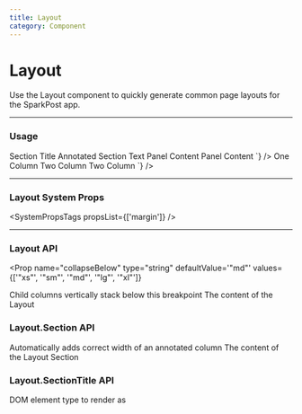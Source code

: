 ```yaml
---
title: Layout
category: Component
---
```



# Layout

Use the Layout component to quickly generate common page layouts for the SparkPost app.

---

### Usage

<LiveCode>
  <LiveCode.Content
    title="Annotated Layout"
    code={`
      <Layout>
        <Layout.Section annotated>
          <Layout.SectionTitle>Section Title</Layout.SectionTitle>
          <Text color="gray.700" fontSize="200">Annotated Section Text</Text>
        </Layout.Section>
        <Layout.Section>
          <Panel>
            <Panel.Section>
              Panel Content
            </Panel.Section>
            <Panel.Section>
              Panel Content
            </Panel.Section>
          </Panel>
        </Layout.Section>
      </Layout>`}
  />
  <LiveCode.Content
    title="One and two column layouts"
    code={`
    <>
      <Layout>
        <Layout.Section>
          <Box p="400" bg="yellow.200">One Column</Box>
        </Layout.Section>
      </Layout>
      <Layout>
        <Layout.Section>
          <Box p="400" bg="yellow.200">Two Column</Box>
        </Layout.Section>
        <Layout.Section>
          <Box p="400" bg="yellow.200">Two Column</Box>
        </Layout.Section>
      </Layout>
    </>
    `}
  />
</LiveCode>

---

### Layout System Props

<SystemPropsTags propsList={['margin']} />

---

### Layout API

<Prop
  name="collapseBelow"
  type="string"
  defaultValue='"md"'
  values={['"xs"', '"sm"', '"md"', '"lg"', '"xl"']}
>
  Child columns vertically stack below this breakpoint
</Prop>
<Prop name="children" type="node">
  The content of the Layout
</Prop>

### Layout.Section API

<Prop name="annotated" type="bool">
  Automatically adds correct width of an annotated column
</Prop>
<Prop name="children" type="node">
  The content of the Layout Section
</Prop>

### Layout.SectionTitle API

<Prop name="as" type="elementType" defaultValue='"h2"'>
  DOM element type to render as
</Prop>
